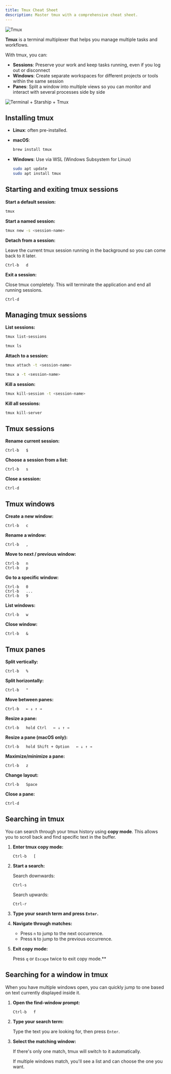 ```yaml
---
title: Tmux Cheat Sheet
description: Master tmux with a comprehensive cheat sheet.
---
```



![Tmux](../../../assets/tmux.png)

**Tmux** is a terminal multiplexer that helps you manage multiple tasks and workflows.

With tmux, you can:

- **Sessions**: Preserve your work and keep tasks running, even if you log out or disconnect
- **Windows**: Create separate workspaces for different projects or tools within the same session
- **Panes**: Split a window into multiple views so you can monitor and interact with several processes side by side

![Terminal + Starship + Tmux](../../../assets/Terminal-Starship-Tmux.png)

## Installing tmux

- **Linux**: often pre-installed.

- **macOS**:

    ```bash
    brew install tmux
    ```

- **Windows**: Use via WSL (Windows Subsystem for Linux)

    ```bash
    sudo apt update
    sudo apt install tmux
    ```

## Starting and exiting tmux sessions

**Start a default session:**

```bash
tmux
```

**Start a named session:**

```bash
tmux new -s <session-name>
```

**Detach from a session:**

Leave the current tmux session running in the background so you can come back to it later.

```
Ctrl-b   d
```

**Exit a session:**

Close tmux completely. This will terminate the application and end all running sessions.

```
Ctrl-d
```

## Managing tmux sessions

**List sessions:**

```bash
tmux list-sessions

tmux ls
```

**Attach to a session:**

```bash
tmux attach -t <session-name>

tmux a -t <session-name>
```

**Kill a session:**

```bash
tmux kill-session -t <session-name>
```

**Kill all sessions:**

```bash
tmux kill-server
```

## Tmux sessions

**Rename current session:**

```
Ctrl-b   $
```

**Choose a session from a list:**

```
Ctrl-b   s
```

**Close a session:**

```
Ctrl-d
```

## Tmux windows

**Create a new window:**

```
Ctrl-b   c
```

**Rename a window:**

```
Ctrl-b   ,
```

**Move to next / previous window:**

```
Ctrl-b   n
Ctrl-b   p
```

**Go to a specific window:**

```
Ctrl-b   0
Ctrl-b   ...
Ctrl-b   9
```

**List windows:**

```
Ctrl-b   w
```

**Close window:**

```
Ctrl-b   &
```

## Tmux panes

**Split vertically:**

```
Ctrl-b   %
```

**Split horizontally:**

```
Ctrl-b   "
```

**Move between panes:**

```
Ctrl-b   ← ↓ ↑ →
```

**Resize a pane:**

```
Ctrl-b   hold Ctrl   ← ↓ ↑ →
```

**Resize a pane (macOS only):**

```
Ctrl-b   hold Shift + Option   ← ↓ ↑ →
```

**Maximize/minimize a pane:**

```
Ctrl-b   z
```

**Change layout:**

```
Ctrl-b   Space
```

**Close a pane:**

```
Ctrl-d
```

## Searching in tmux

You can search through your tmux history using **copy mode**. This allows you to scroll back and find specific text in the buffer.

<Steps>

1. **Enter tmux copy mode:**

    ```
    Ctrl-b   [
    ```

2. **Start a search:**

    Search downwards:

    ```
    Ctrl-s
    ```

    Search upwards:

    ```
    Ctrl-r
    ```

3. **Type your search term and press `Enter`.**

4. **Navigate through matches:**

    - Press `n` to jump to the next occurrence.
    - Press `N` to jump to the previous occurrence.

5. **Exit copy mode:**

    Press `q` or `Escape` twice to exit copy mode.**

</Steps>

## Searching for a window in tmux

When you have multiple windows open, you can quickly jump to one based on text currently displayed inside it.

<Steps>

1. **Open the find-window prompt:**

    ```
    Ctrl-b   f
    ```

2. **Type your search term:**

    Type the text you are looking for, then press `Enter`.


3. **Select the matching window:**

    If there's only one match, tmux will switch to it automatically.

    If multiple windows match, you'll see a list and can choose the one you want.

</Steps>
